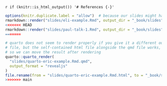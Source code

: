`r if (knitr::is_html_output()) '# References {-}'`


```r
options(knitr.duplicate.label = "allow")  # because our slides might have code blocks named setup
rmarkdown::render("slides/eli-example.Rmd", output_dir = "_book/slides")
<<<<<<< HEAD
rmarkdown::render("slides/paul-talk-1.Rmd", output_dir = "_book/slides")
=======

# quarto does not seem to render properly if you give it a different output
# file, but the self-contained html file alongside the qmd file works,
# so we can move the result after rendering
quarto::quarto_render(
  "slides/quarto-eric-example.Rmd.qmd",
  output_format = "revealjs"
)
file.rename(from = "slides/quarto-eric-example.Rmd.html", to = "_book/slides/quarto-eric-example.Rmd.html")
>>>>>>> main
```